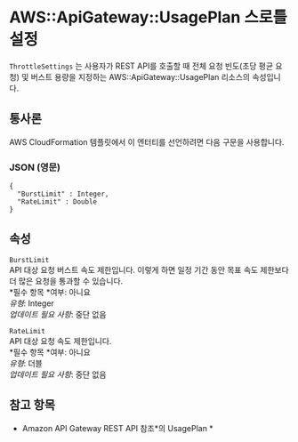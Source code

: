 # AWS::ApiGateway::UsagePlan 스로틀 설정

`ThrottleSettings` 는 사용자가 REST API를 호출할 때 전체 요청 빈도(초당 평균 요청) 및 버스트 용량을 지정하는 AWS::ApiGateway::UsagePlan 리소스의 속성입니다.

## 통사론

AWS CloudFormation 템플릿에서 이 엔터티를 선언하려면 다음 구문을 사용합니다.

### JSON (영문)

```
{
  "BurstLimit" : Integer,
  "RateLimit" : Double
}
```

## 속성

`BurstLimit`  
API 대상 요청 버스트 속도 제한입니다. 이렇게 하면 일정 기간 동안 목표 속도 제한보다 더 많은 요청을 통과할 수 있습니다.  
*필수 항목 *여부: 아니요  
_유형_: Integer  
_업데이트 필요 사항_: 중단 없음

`RateLimit`  
API 대상 요청 속도 제한입니다.  
*필수 항목 *여부: 아니요  
_유형_: 더블  
_업데이트 필요 사항_: 중단 없음

## 참고 항목

- Amazon API Gateway REST API 참조*의 UsagePlan *
